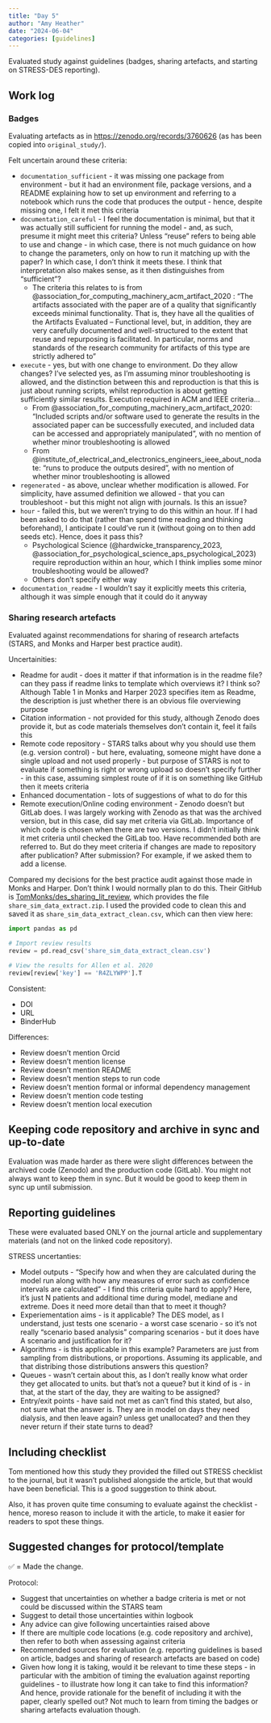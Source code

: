```yaml
---
title: "Day 5"
author: "Amy Heather"
date: "2024-06-04"
categories: [guidelines]
---
```


::: {.callout-note}

Evaluated study against guidelines (badges, sharing artefacts, and starting on STRESS-DES reporting).

:::

## Work log

### Badges

Evaluating artefacts as in <https://zenodo.org/records/3760626> (as has been copied into `original_study/`).

Felt uncertain around these criteria:

* `documentation_sufficient` - it was missing one package from environment - but it had an environment file, package versions, and a README explaining how to set up environment and referring to a notebook which runs the code that produces the output - hence, despite missing one, I felt it met this criteria
* `documentation_careful` - I feel the documentation is minimal, but that it was actually still sufficient for running the model - and, as such, presume it might meet this criteria? Unless "reuse" refers to being able to use and change - in which case, there is not much guidance on how to change the parameters, only on how to run it matching up with the paper? In which case, I don't think it meets these. I think that interpretation also makes sense, as it then distinguishes from "sufficient"?
    * The criteria this relates to is from @association_for_computing_machinery_acm_artifact_2020 : "The artifacts associated with the paper are of a quality that significantly exceeds minimal functionality. That is, they have all the qualities of the Artifacts Evaluated – Functional level, but, in addition, they are very carefully documented and well-structured to the extent that reuse and repurposing is facilitated. In particular, norms and standards of the research community for artifacts of this type are strictly adhered to"
* `execute` - yes, but with one change to environment. Do they allow changes? I've selected yes, as I'm assuming minor troubleshooting is allowed, and the distinction between this and reproduction is that this is just about running scripts, whilst reproduction is about getting sufficiently similar results. Execution required in ACM and IEEE criteria...
    * From @association_for_computing_machinery_acm_artifact_2020: "Included scripts and/or software used to generate the results in the associated paper can be successfully executed, and included data can be accessed and appropriately manipulated", with no mention of whether minor troubleshooting is allowed
    * From @institute_of_electrical_and_electronics_engineers_ieee_about_nodate: "runs to produce the outputs desired", with no mention of whether minor troubleshooting is allowed
* `regenerated` - as above, unclear whether modification is allowed. For simplicity, have assumed definition we allowed - that you can troubleshoot - but this might not align with journals. Is this an issue?
* `hour` - failed this, but we weren't trying to do this within an hour. If I had been asked to do that (rather than spend time reading and thinking beforehand), I anticipate I could've run it (without going on to then add seeds etc). Hence, does it pass this?
    * Psychological Science (@hardwicke_transparency_2023, @association_for_psychological_science_aps_psychological_2023) require reproduction within an hour, which I think implies some minor troubleshooting would be allowed?
    * Others don't specify either way
* `documentation_readme` - I wouldn't say it explicitly meets this criteria, although it was simple enough that it could do it anyway

### Sharing research artefacts

Evaluated against recommendations for sharing of research artefacts (STARS, and Monks and Harper best practice audit).

Uncertainities:

* Readme for audit - does it matter if that information is in the readme file? can they pass if readme links to template which overviews it? I think so? Although Table 1 in Monks and Harper 2023 specifies item as Readme, the description is just whether there is an obvious file overviewing purpose
* Citation information - not provided for this study, although Zenodo does provide it, but as code materials themselves don't contain it, feel it fails this
* Remote code repository - STARS talks about why you should use them (e.g. version control) - but here, evaluating, someone might have done a single upload and not used properly - but purpose of STARS is not to evaluate if something is right or wrong upload so doesn't specify further - in this case, assuming simplest route of if it is on something like GitHub then it meets criteria
* Enhanced documentation - lots of suggestions of what to do for this
* Remote execution/Online coding environment - Zenodo doesn't but GitLab does. I was largely working with Zenodo as that was the archived version, but in this case, did say met criteria via GitLab. Importance of which code is chosen when there are two versions. I didn't initially think it met criteria until checked the GitLab too. Have recommended both are referred to. But do they meet criteria if changes are made to repository after publication? After submission? For example, if we asked them to add a license.

Compared my decisions for the best practice audit against those made in Monks and Harper. Don't think I would normally plan to do this. Their GitHub is [TomMonks/des_sharing_lit_review](https://github.com/TomMonks/des_sharing_lit_review), which provides the file `share_sim_data_extract.zip`. I used the provided code to clean this and saved it as `share_sim_data_extract_clean.csv`, which can then view here:

```python
import pandas as pd

# Import review results
review = pd.read_csv('share_sim_data_extract_clean.csv')

# View the results for Allen et al. 2020
review[review['key'] == 'R4ZLYWPP'].T
```

Consistent:

* DOI
* URL
* BinderHub

Differences:

* Review doesn't mention Orcid
* Review doesn't mention license
* Review doesn't mention README
* Review doesn't mention steps to run code
* Review doesn't mention formal or informal dependency management
* Review doesn't mention code testing
* Review doesn't mention local execution

::: {.callout-tip}
## Keeping code repository and archive in sync and up-to-date

Evaluation was made harder as there were slight differences between the archived code (Zenodo) and the production code (GitLab). You might not always want to keep them in sync. But it would be good to keep them in sync up until submission.
:::

## Reporting guidelines

These were evaluated based ONLY on the journal article and supplementary materials (and not on the linked code repository).

STRESS uncertanties:

* Model outputs - "Specify how and when they are calculated during the model run along with how any measures of error such as confidence intervals are calculated" - I find this criteria quite hard to apply? Here, it's just N patients and additional time during model, mediane and extreme. Does it need more detail than that to meet it though?
* Experiementation aims - is it applicable? The DES model, as I understand, just tests one scenario - a worst case scenario - so it's not really "scenario based analysis" comparing scenarios - but it does have A scenario and justification for it?
* Algorithms - is this applicable in this example? Parameters are just from sampling from distributions, or proportions. Assuming its applicable, and that distribing those distributions answers this question?
* Queues - wasn't certain about this, as I don't really know what order they get allocated to units. but that's not a queue? but it kind of is - in that, at the start of the day, they are waiting to be assigned?
* Entry/exit points - have said not met as can't find this stated, but also, not sure what the answer is. They are in model on days they need dialysis, and then leave again? unless get unallocated? and then they never return if their state turns to dead?

::: {.callout-tip}
## Including checklist

Tom mentioned how this study they provided the filled out STRESS checklist to the journal, but it wasn't published alongside the article, but that would have been beneficial. This is a good suggestion to think about.

Also, it has proven quite time consuming to evaluate against the checklist - hence, moreso reason to include it with the article, to make it easier for readers to spot these things.
:::

## Suggested changes for protocol/template

✅ = Made the change.

Protocol: 

* Suggest that uncertainties on whether a badge criteria is met or not could be discussed within the STARS team
* Suggest to detail those uncertainties within logbook
* Any advice can give following uncertainties raised above
* If there are multiple code locations (e.g. code repository and archive), then refer to both when assessing against criteria
* Recommended sources for evaluation (e.g. reporting guidelines is based on article, badges and sharing of research artefacts are based on code)
* Given how long it is taking, would it be relevant to time these steps - in particular with the ambition of timing the evaluation against reporting guidelines - to illustrate how long it can take to find this information? And hence, provide rationale for the benefit of including it with the paper, clearly spelled out? Not much to learn from timing the badges or sharing artefacts evaluation though.